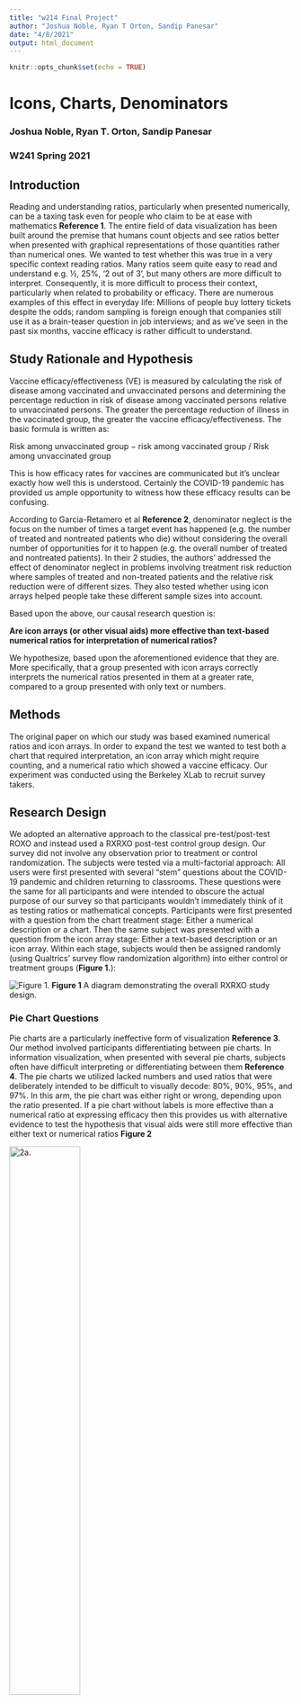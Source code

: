 ```yaml
---
title: "w214 Final Project"
author: "Joshua Noble, Ryan T Orton, Sandip Panesar"
date: "4/8/2021"
output: html_document
---
```


```r
knitr::opts_chunk$set(echo = TRUE)
```

# Icons, Charts, Denominators
### Joshua Noble, Ryan T. Orton, Sandip Panesar
### W241 Spring 2021


## Introduction

Reading and understanding ratios, particularly when presented numerically, can be a taxing task even for people who claim to be at ease with mathematics **Reference 1**. The entire field of data visualization has been built around the premise that humans count objects and see ratios better when presented with graphical representations of those quantities rather than numerical ones. We wanted to test whether this was true in a very specific context reading ratios. Many ratios seem quite easy to read and understand e.g. ½, 25%, ‘2 out of 3’, but many others are more difficult to interpret. Consequently, it is more difficult to process their context, particularly when related to probability or efficacy. There are numerous examples of this effect in everyday life: Millions of people buy lottery tickets despite the odds; random sampling is foreign enough that companies still use it as a brain-teaser question in job interviews; and as we’ve seen in the past six months, vaccine efficacy is rather difficult to understand.

## Study Rationale and Hypothesis

Vaccine efficacy/effectiveness (VE) is measured by calculating the risk of disease among vaccinated and unvaccinated persons and determining the percentage reduction in risk of disease among vaccinated persons relative to unvaccinated persons. The greater the percentage reduction of illness in the vaccinated group, the greater the vaccine efficacy/effectiveness. The basic formula is written as:

Risk among unvaccinated group − risk among vaccinated group / Risk among unvaccinated group

This is how efficacy rates for vaccines are communicated but it's unclear exactly how well this is understood. Certainly the COVID-19 pandemic has provided us ample opportunity to witness how these efficacy results can be confusing.

According to Garcia-Retamero et al **Reference 2**, denominator neglect is the focus on the number of times a target event has happened (e.g. the number of treated and nontreated patients who die) without considering the overall number of opportunities for it to happen (e.g. the overall number of treated and nontreated patients). In their 2 studies, the authors' addressed the effect of denominator neglect in problems involving treatment risk reduction where samples of treated and non-treated patients and the relative risk reduction were of different sizes. They also tested whether using icon arrays helped people take these different sample sizes into account. 

Based upon the above, our causal research question is:

**Are icon arrays (or other visual aids) more effective than text-based numerical ratios for interpretation of numerical ratios?**

We hypothesize, based upon the aforementioned evidence that they are. More specifically, that a group presented with icon arrays correctly interprets the numerical ratios presented in them at a greater rate, compared to a group presented with only text or numbers.

## Methods

The original paper on which our study was based examined numerical ratios and icon arrays. In order to expand the test we wanted to test both a chart that required interpretation, an icon array which might require counting, and a numerical ratio which showed a vaccine efficacy. Our experiment was conducted using the Berkeley XLab to recruit survey takers.


## Research Design

We adopted an alternative approach to the classical pre-test/post-test ROXO and instead used a RXRXO post-test control group design. Our survey did not involve any observation prior to treatment or control randomization. The subjects were tested via a multi-factorial approach: All users were first presented with several "stem" questions about the COVID-19 pandemic and children returning to classrooms. These questions were the same for all participants and were intended to obscure the actual purpose of our survey so that participants wouldn't immediately think of it as testing ratios or mathematical concepts. Participants were first presented with a question from the chart treatment stage: Either a numerical description or a chart. Then the same subject was presented with a question from the icon array stage: Either a text-based description or an icon array. Within each stage, subjects would then be assigned randomly (using Qualtrics' survey flow randomization algorithm) into either control or treatment groups (**Figure 1.**):

![Figure 1.](images/roxo.png)
**Figure 1** A diagram demonstrating the overall RXRXO study design.

### Pie Chart Questions

Pie charts are a particularly ineffective form of visualization **Reference 3**. Our method involved participants differentiating between pie charts. In information visualization, when presented with several pie charts, subjects often have difficult interpreting or differentiating between them **Reference 4**. The pie charts we utilized lacked numbers and used ratios that were deliberately intended to be difficult to visually decode: 80%, 90%, 95%, and 97%. In this arm, the pie chart was either right or wrong, depending upon the ratio presented. If a pie chart without labels is more effective than a numerical ratio at expressing efficacy then this provides us with alternative evidence to test the hypothesis that visual aids were still more effective than either text or numerical ratios **Figure 2**

![2a.](images/3_97.png){width=50%}
![2b.](images/5_95.png){width=50%}
**Figure 2** a. A pie chart representing 97% efficacy, b. A pie chart representing 85% efficacy.

### Icon Array Questions

For the icon array questions, icon arrays were employed to test numerical ratios of efficacy against icon arrays that represented vaccine efficacy. These icon arrays differ from the pie chart pairings in that they contain countable quantities of different colored icons and thus can be more precise than the charts **Figure 3**. 

![3a.](images/array_1.png){width=50%}

![3b.](images/array_2.png){width=50%}
**Figure 3** a. Icon array representing the treatment group of a hypothetical vaccine trial, whereby 4 out of 200 (represented by red and black figures, respectively) contracted COVID-19 following vaccination. b. Icon array representing the control group of a hypothetical vaccine trial, whereby 10 out of 100 (represented by red and black figures, respectively) contracted COVID-19 following vaccination. Altogether, vaccine efficacy is 80%.

The 'correct' answer to the question presented to the icon array subjects is also significantly easier to interpret compared to those in the chart arm. The correct answer was always 'yes', i.e. the vaccine was efficacious at the 80% level. This permitted insight into whether people may have felt intimidated by numbers, e.g. confirming the sentiment of "I'm bad at math" which is often reported among lay subjects.

## Confounding Variables

In addition to the study-specific data, we also acquired a range of demographic data of participants. Numerous factors may affect the responses to our questions, namely how well subjects were able to understand them. We therefore included self-designated subject age, English as a second language (ESL) and education level as potential control variables. 

## Analytic Plan

> 1. Descriptive statistics.
> 2. Group-based Statistical Tests (Chi-Squared).
> 3. Regression Analysis with and without potential control features. 

## Pilot Data

We ran a pilot study using Qualitrics which received 19 valid responses. We'll load and analyze our Pilot Data:

```r
pilot <- fread("pilot_data.csv")

pilot[,q1_right := ifelse((Chart_Control1 == 'Right' | Chart_Control2 == 'Right' | Chart_Treat1 == 'Right' | Chart_Treat2 == 'Right'), 1, 0) ]
pilot[,q1_treat := ifelse( (Chart_Treat1 != "" | Chart_Treat2 != ""), 1, 0) ]
pilot[,q2_right := ifelse(Array_Control1 == 'Right' | Array_Control2 == 'Right' | Array_Control3 == 'Right' | Array_Treat1 == 'Right' | Array_Treat2 == 'Right' | Array_Treat3 == 'Right', 1, 0) ]
pilot[,q2_treat := ifelse( Array_Treat2  != "" | Array_Treat1  != "" | Array_Treat3 != "", 1, 0) ]
pilot[,all_q_right := q1_right + q2_right ]

tabyl(pilot, q1_right, q2_right)
```

We can assess the users accuracy with each treatment by evaluating how often they correctly answered  the questions in the pilot:

```r
p_chart_treat_right <- nrow(pilot[q1_right == 1 & q1_treat == 1,]) / nrow(pilot[q1_treat == 1,]) 
p_chart_control_right <- nrow(pilot[q1_right == 1 & q1_treat == 0,]) / nrow(pilot[q1_treat == 0,]) 
```

In the chart treatment group, users answered correctly `r p_chart_treat_right`% of the time, while in the control they answered `r p_chart_control_right`.


```r
p_array_treat_right <- nrow(pilot[q2_right == 1 & q2_treat == 1,]) / nrow(pilot[q2_treat == 1,])
p_array_control_right <- nrow(pilot[q2_right == 1 & q2_treat == 0,]) / nrow(pilot[q2_treat == 0,])

p_array_treat_right
p_array_control_right
```

In the chart treatment group, users answered correctly `r p_array_treat_right`% of the time, while in the control they answered `r p_array_control_right`.

The pilot study was not large enough to provide reliable sample sizes but it did provide confirmation that our survey itself was working as intended.

## Results 

The overall breakdown of our study is provided in **Figure 4.**. In all there were 309 respondents. 45 subjects were lost to attrition (test-stage surveys, failure to complete). For the first question, 131 subjects were presented with the pie-chart (treatment group) and 133 subjects were presented with the text control question. For the second question, 128 subjects were presented with the icon array (treatment group), 128 subjects were presented with the text control question. 

![4.](images/StudyFlow.png)
**Figure 4.** A diagram demonstrating the study flow and numbers of respondents for each respective control and treatment stage. 

### Demographics

Regarding relevant demographics, participant age ranged from 18 to 54, with a mean age of 23.5 (standard deviation 5.5).

## References

1. **Insert reference from intro paragraph here**
2. [Do Icon Arrays Help Reduce Denominator Neglect?]
3. [(William S. Cleveland, The Elements of Graphing Data, Hobart Press, 1994]
4. (Edward Tufte, The Visual Display of Quantitative Information, Graphics Press, 1983, p. 178.)

